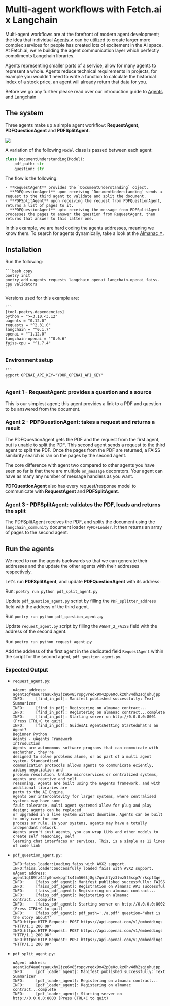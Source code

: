 
# Multi-agent workflows with Fetch.ai x Langchain

Multi-agent workflows are at the forefront of modern agent development; the idea that individual [Agents ↗️](/guides/agents/getting-started/whats-an-agent) can be utilized to create larger more complex services for people has created lots of excitement in the AI space. At Fetch.ai, we're building the agent communication layer which perfectly compliments Langchain libraries.

Agents representing smaller parts of a service, allow for many agents to represent a whole. Agents reduce technical requirements in projects, for example you wouldn't need to write a function to calculate the historical index of a stock price, an agent will already return that data for you.

Before we go any further please read over our introduction guide to [Agents and Langchain](/guides/quickstart-with/langchain/creating-an-agent-with-langchain)

## The system

Three agents make up a simple agent workflow: **RequestAgent**, **PDFQuestionAgent** and **PDFSplitAgent**.

![](src/images/guides/quickstart-with/langchain/multi-agent-workflow-simple.drawio.svg)

A variation of the following `Model` class is passed between each agent:
  
  ```py copy
  class DocumentUnderstanding(Model):
      pdf_path: str
      question: str
  
  ```

The flow is the following:

    - **RequestAgent** provides the `DocumentUnderstanding` object.
    - **PDFQuestionAgent** upon receiving `DocumentUnderstanding` sends a request to the third agent to validate and split the document.
    - **PDFSplitAgent** upon receiving the request from PDFQuestionAgent, returns a list of pages to it.
    - **PDFQuestionAgent** upto receiving the message from PDFSplitAgent processes the pages to answer the question from RequestAgent, then returns that answer to this latter one.

In this example, we are hard coding the agents addresses, meaning we know them. To search for agents dynamically, take a look at the [Almanac ↗️](/concepts/fetch-network/almanac).

## Installation

Run the following:

    ```bash copy
    poetry init
    poetry add uagents requests langchain openai langchain-openai faiss-cpu validators
    ```

Versions used for this example are:

    ```
    [tool.poetry.dependencies]
    python = ">=3.10,<3.12"
    uagents = "0.12.0"
    requests = "^2.31.0"
    langchain = "^0.1.7"
    openai = "^1.12.0"
    langchain-openai = "^0.0.6"
    faiss-cpu = "^1.7.4"
    ```

### Environment setup

    ```
    export OPENAI_API_KEY="YOUR_OPENAI_API_KEY"
    ```

### Agent 1 - RequestAgent: provides a question and a source

This is our simplest agent; this agent provides a link to a PDF and question to be answered from the document.

<GithubCodeSegment digest="">
    <CodeSegment
        path="https://github.com/fetchai/uAgent-Examples/blob/main/5-documentation/guides/quickstart-with/langchain/multiple-agent-workflows/request_agent.py"
        lineStart={1}
        lineEnd={40}
        hosted={true}
    />
</GithubCodeSegment>

### Agent 2 - PDFQuestionAgent: takes a request and returns a result

The PDFQuestionAgent gets the PDF and the request from the first agent, but is unable to split the PDF. This second agent sends a request to the third agent to split the PDF. Once the pages from the PDF are returned, a FAISS similarity search is ran on the pages by the second agent.

<GithubCodeSegment digest="">
    <CodeSegment
        path="https://github.com/fetchai/uAgent-Examples/blob/main/5-documentation/guides/quickstart-with/langchain/multiple-agent-workflows/pdf_question_agent.py"
        lineStart={1}
        lineEnd={90}
        hosted={true}
    />
</GithubCodeSegment>

The core difference with agent two compared to other agents you have seen so far is that there are multiple `on_message` decorators. Your agent can have as many any number of message handlers as you want.

**PDFQuestionAgent** also has every request/response model to communicate with **RequestAgent** and **PDFSplitAgent**.

### Agent 3 - PDFSplitAgent: validates the PDF, loads and returns the split

The PDFSplitAgent receives the PDF, and splits the document using the `langchain_community` document loader `PyPDFLoader`. It then returns an array of pages to the second agent.

<GithubCodeSegment digest="">
    <CodeSegment
        path="https://github.com/fetchai/uAgent-Examples/blob/main/5-documentation/guides/quickstart-with/langchain/multiple-agent-workflows/pdf_split_agent.py"
        lineStart={1}
        lineEnd={33}
        hosted={true}
    />
</GithubCodeSegment>

## Run the agents

We need to run the agents backwards so that we can generate their addresses and the update the other agents with their addresses respectively.

Let's run **PDFSplitAgent**, and update **PDFQuestionAgent** with its address:

Run: `poetry run python pdf_split_agent.py`

Update `pdf_question_agent.py` script by filling the `PDF_splitter_address` field with the address of the third agent.

Run `poetry run python pdf_question_agent.py`

Update `request_agent.py` script by filling the `AGENT_2_FAISS` field with the address of the second agent.

Run `poetry run python request_agent.py`

Add the address of the first agent in the dedicated field `RequestAgent` within the script for the second agent, `pdf_question_agent.py`.

### Expected Output

- `request_agent.py`:

    ```
    uAgent address:  agent1qf4au6rzaauxhy2jze6v85rspgvredx9m42p0e0cukz0hv4dh2sqjuhujpp
    INFO:     [find_in_pdf]: Manifest published successfully: Text Summarizer
    INFO:     [find_in_pdf]: Registering on almanac contract...
    INFO:     [find_in_pdf]: Registering on almanac contract...complete
    INFO:     [find_in_pdf]: Starting server on http://0.0.0.0:8001 (Press CTRL+C to quit)
    INFO:     [find_in_pdf]: GuidesAI AgentsGetting StartedWhat's an Agent?
    Beginner Python
    Agents - uAgents Framework
    Introduction
    Agents are autonomous software programs that can commuicate with eachother, they're
    designed to solve problems alone, or as part of a multi agent system. Standardised
    communication protocols allows agents to communicate eciently, aiding negotiation and
    problem resolution. Unlike microservices or centralized systems, agents are reactive and self
    reasoning. Agents are built using the uAgents framework, and with additional libraries are
    party to the AI Engine.
    Agents oer intercontevity for larger systems, where centralised systmes may have some
    fault tolerance, multi agent systemsd allow for plug and play design; agents can be replaced
    or upgraded in a live system without downtime. Agents can be built to only care for one
    process or rule. In your systems, agents may have a totally independant network.
    Agents aren't just agents, you can wrap LLMs and other models to create self reasoning, self
    learning chat interfaces or services. This, is a simple as 12 lines of code link
    ```

- `pdf_question_agent.py`:

    ```
    INFO:faiss.loader:Loading faiss with AVX2 support.
    INFO:faiss.loader:Successfully loaded faiss with AVX2 support.
    uAgent address:  agent1qt89fz44fp0nxvkpgfts4lm566lj8gs7qnlh7yz3lwz5f5scp7nrkcpt3qe
    INFO:     [faiss_pdf_agent]: Manifest published successfully: FAISS
    INFO:     [faiss_pdf_agent]: Registration on Almanac API successful
    INFO:     [faiss_pdf_agent]: Registering on almanac contract...
    INFO:     [faiss_pdf_agent]: Registering on almanac contract...complete
    INFO:     [faiss_pdf_agent]: Starting server on http://0.0.0.0:8002 (Press CTRL+C to quit)
    INFO:     [faiss_pdf_agent]: pdf_path='./a.pdf' question='What is the story about?'
    INFO:httpx:HTTP Request: POST https://api.openai.com/v1/embeddings "HTTP/1.1 200 OK"
    INFO:httpx:HTTP Request: POST https://api.openai.com/v1/embeddings "HTTP/1.1 200 OK"
    INFO:httpx:HTTP Request: POST https://api.openai.com/v1/embeddings "HTTP/1.1 200 OK"
    ```

- `pdf_split_agent.py`:

    ```
    uAgent address:  agent1qf4au6rzaauxhy2jze6v85rspgvredx9m42p0e0cukz0hv4dh2sqjuhujpp
    INFO:     [pdf_loader_agent]: Manifest published successfully: Text Summarizer
    INFO:     [pdf_loader_agent]: Registering on almanac contract...
    INFO:     [pdf_loader_agent]: Registering on almanac contract...complete
    INFO:     [pdf_loader_agent]: Starting server on http://0.0.0.0:8003 (Press CTRL+C to quit)
    ```
